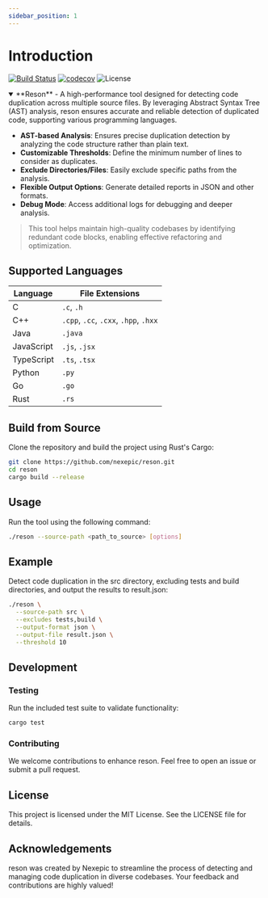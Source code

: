 ```yaml
---
sidebar_position: 1
---
```


# Introduction

[![Build Status](https://github.com/nexepic/reson/actions/workflows/ci.yml/badge.svg)](https://github.com/nexepic/reson/actions/workflows/ci.yml)
[![codecov](https://codecov.io/gh/nexepic/reson/branch/main/graph/badge.svg)](https://codecov.io/gh/nexepic/reson)
![License](https://img.shields.io/github/license/nexepic/reson)

<details open>

<summary>
**Reson** - A high-performance tool designed for detecting code duplication across multiple source files. By leveraging Abstract Syntax Tree (AST) analysis, reson ensures accurate and reliable detection of duplicated code, supporting various programming languages.
</summary>

- **AST-based Analysis**: Ensures precise duplication detection by analyzing the code structure rather than plain text.
- **Customizable Thresholds**: Define the minimum number of lines to consider as duplicates.
- **Exclude Directories/Files**: Easily exclude specific paths from the analysis.
- **Flexible Output Options**: Generate detailed reports in JSON and other formats.
- **Debug Mode**: Access additional logs for debugging and deeper analysis.

</details>

> This tool helps maintain high-quality codebases by identifying redundant code blocks, enabling effective refactoring and optimization.

## Supported Languages

| Language   | File Extensions                       |
|------------|---------------------------------------|
| C          | `.c`, `.h`                            |
| C++        | `.cpp`, `.cc`, `.cxx`, `.hpp`, `.hxx` |
| Java       | `.java`                               |
| JavaScript | `.js`, `.jsx`                         |
| TypeScript | `.ts`, `.tsx`                         |
| Python     | `.py`                                 |
| Go         | `.go`                                 |
| Rust       | `.rs`                                 |

## Build from Source

Clone the repository and build the project using Rust's Cargo:

```bash
git clone https://github.com/nexepic/reson.git
cd reson
cargo build --release
```

## Usage

Run the tool using the following command:

```bash
./reson --source-path <path_to_source> [options]
```

## Example

Detect code duplication in the src directory, excluding tests and build directories, and output the results to result.json:

```bash
./reson \
  --source-path src \
  --excludes tests,build \
  --output-format json \
  --output-file result.json \
  --threshold 10
```

## Development

### Testing

Run the included test suite to validate functionality:

```bash
cargo test
```

### Contributing

We welcome contributions to enhance reson. Feel free to open an issue or submit a pull request.

## License

This project is licensed under the MIT License. See the LICENSE file for details.

## Acknowledgements

reson was created by Nexepic to streamline the process of detecting and managing code duplication in diverse codebases. Your feedback and contributions are highly valued!
